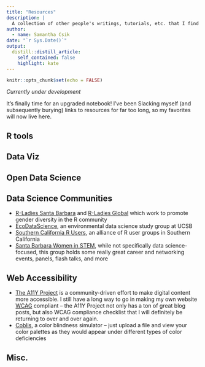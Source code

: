```yaml
---
title: "Resources"
description: |
  A collection of other people's writings, tutorials, etc. that I find particularly helpful.
author:
  - name: Samantha Csik
date: "`r Sys.Date()`"
output: 
  distill::distill_article:
    self_contained: false
    highlight: kate
---
```


```r
knitr::opts_chunk$set(echo = FALSE)
```

*Currently under development* 

It's finally time for an upgraded notebook! I've been Slacking myself (and subsequently burying) links to resources for far too long, so my favorites will now live here. 

## R tools

## Data Viz

## Open Data Science

## Data Science Communities

* [R-Ladies Santa Barbara](https://www.meetup.com/rladies-santa-barbara/) and [R-Ladies Global](https://rladies.org/) which work to promote gender diversity in the R community
* [EcoDataScience](https://eco-data-science.github.io/), an environmental data science study group at UCSB
* [Southern California R Users](https://socalr.org/), an alliance of R user groups in Southern California
* [Santa Barbara Women in STEM](https://www.sbwomeninstem.org/), while not specifically data science-focused, this group holds some really great career and networking events, panels, flash talks, and more

## Web Accessibility

* [The A11Y Project](https://www.a11yproject.com/) is a community-driven effort to make digital content more accessible. I still have a long way to go in making my own website [WCAG](https://www.w3.org/WAI/standards-guidelines/wcag/) compliant -- the A11Y Project not only has a ton of great blog posts, but also WCAG compliance checklist that I will definitely be returning to over and over again.
* [Coblis](https://www.color-blindness.com/coblis-color-blindness-simulator/), a color blindness simulator -- just upload a file and view your color palettes as they would appear under different types of color deficiencies

## Misc.
